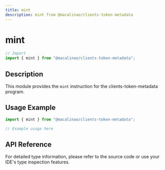 ```yaml
---
title: mint
description: mint from @macalinao/clients-token-metadata
---
```


# mint

```typescript
// Import
import { mint } from "@macalinao/clients-token-metadata";
```

## Description

This module provides the `mint` instruction for the clients-token-metadata program.

## Usage Example

```typescript
import { mint } from "@macalinao/clients-token-metadata";

// Example usage here
```

## API Reference

For detailed type information, please refer to the source code or use your IDE's type inspection features.
